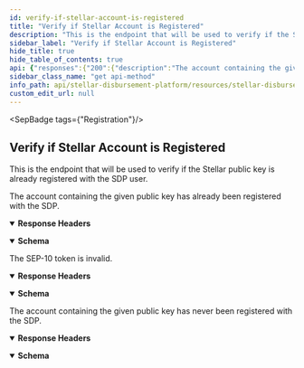 ```yaml
---
id: verify-if-stellar-account-is-registered
title: "Verify if Stellar Account is Registered"
description: "This is the endpoint that will be used to verify if the Stellar public key is already registered with the SDP user."
sidebar_label: "Verify if Stellar Account is Registered"
hide_title: true
hide_table_of_contents: true
api: {"responses":{"200":{"description":"The account containing the given public key has already been registered with the SDP.","headers":{},"content":{"application/json":{"schema":{"type":"object","properties":{"status":{"type":"string"}},"example":{"status":"ok"}},"examples":{"response":{"value":{"status":"ok"}}}}}},"401":{"description":"The SEP-10 token is invalid.","headers":{},"content":{"application/json":{"schema":{"type":"object","properties":{"error":{"type":"string"}},"example":{"error":"Unauthorized"}},"examples":{"response":{"value":{"error":"Unauthorized"}}}}}},"404":{"description":"The account containing the given public key has never been registered with the SDP.","headers":{},"content":{"application/json":{"schema":{"type":"object","properties":{"error":{"type":"string"}},"example":{"error":"Not found."}},"examples":{"response":{"value":{"error":"Not found."}}}}}}},"operationId":"Verify if Stellar Account is Registered","description":"This is the endpoint that will be used to verify if the Stellar public key is already registered with the SDP user.","tags":["Registration"],"security":[{"oauth2":[]}],"method":"get","path":"/registration/wallet","securitySchemes":{"oauth2":{"type":"oauth2","flows":{"authorizationCode":{"authorizationUrl":"/","tokenUrl":"/","scopes":{}}}}},"info":{"title":"Stellar Disbursement Platform API","version":"","description":""},"postman":{"name":"Verify if Stellar Account is Registered","description":{"content":"This is the endpoint that will be used to verify if the Stellar public key is already registered with the SDP user.","type":"text/plain"},"url":{"path":["registration","wallet"],"host":["{{baseUrl}}"],"query":[],"variable":[]},"header":[{"key":"Accept","value":"application/json"}],"method":"GET","auth":{"type":"oauth2","oauth2":[]}}}
sidebar_class_name: "get api-method"
info_path: api/stellar-disbursement-platform/resources/stellar-disbursement-platform-api
custom_edit_url: null
---
```



<SepBadge tags={"Registration"}/>


## Verify if Stellar Account is Registered



This is the endpoint that will be used to verify if the Stellar public key is already registered with the SDP user.

<div><ApiTabs><TabItem label={"200"} value={"200"}><div>

The account containing the given public key has already been registered with the SDP.

</div><details style={{"textAlign":"left","marginBottom":"1rem"}} data-collaposed={true} open={false}><summary style={{}}><strong>Response Headers</strong></summary><ul style={{"marginLeft":"1rem"}}></ul></details><div><MimeTabs schemaType={"response"}><TabItem label={"application/json"} value={"application/json"}><SchemaTabs><TabItem label={"Schema"} value={"Schema"}><details style={{}} data-collapsed={false} open={true}><summary style={{"textAlign":"left"}}><strong>Schema</strong></summary><div style={{"textAlign":"left","marginLeft":"1rem"}}></div><ul style={{"marginLeft":"1rem"}}><SchemaItem collapsible={false} name={"status"} required={false} schemaName={"string"} qualifierMessage={undefined} schema={{"type":"string"}}></SchemaItem></ul></details></TabItem><TabItem label={"Example (from schema)"} value={"Example (from schema)"}><ResponseSamples responseExample={"{\n  \"status\": \"ok\"\n}"} language={"json"}></ResponseSamples></TabItem><TabItem label={"response"} value={"response"}><ResponseSamples responseExample={"{\n  \"status\": \"ok\"\n}"} language={"json"}></ResponseSamples></TabItem></SchemaTabs></TabItem></MimeTabs></div></TabItem><TabItem label={"401"} value={"401"}><div>

The SEP-10 token is invalid.

</div><details style={{"textAlign":"left","marginBottom":"1rem"}} data-collaposed={true} open={false}><summary style={{}}><strong>Response Headers</strong></summary><ul style={{"marginLeft":"1rem"}}></ul></details><div><MimeTabs schemaType={"response"}><TabItem label={"application/json"} value={"application/json"}><SchemaTabs><TabItem label={"Schema"} value={"Schema"}><details style={{}} data-collapsed={false} open={true}><summary style={{"textAlign":"left"}}><strong>Schema</strong></summary><div style={{"textAlign":"left","marginLeft":"1rem"}}></div><ul style={{"marginLeft":"1rem"}}><SchemaItem collapsible={false} name={"error"} required={false} schemaName={"string"} qualifierMessage={undefined} schema={{"type":"string"}}></SchemaItem></ul></details></TabItem><TabItem label={"Example (from schema)"} value={"Example (from schema)"}><ResponseSamples responseExample={"{\n  \"error\": \"Unauthorized\"\n}"} language={"json"}></ResponseSamples></TabItem><TabItem label={"response"} value={"response"}><ResponseSamples responseExample={"{\n  \"error\": \"Unauthorized\"\n}"} language={"json"}></ResponseSamples></TabItem></SchemaTabs></TabItem></MimeTabs></div></TabItem><TabItem label={"404"} value={"404"}><div>

The account containing the given public key has never been registered with the SDP.

</div><details style={{"textAlign":"left","marginBottom":"1rem"}} data-collaposed={true} open={false}><summary style={{}}><strong>Response Headers</strong></summary><ul style={{"marginLeft":"1rem"}}></ul></details><div><MimeTabs schemaType={"response"}><TabItem label={"application/json"} value={"application/json"}><SchemaTabs><TabItem label={"Schema"} value={"Schema"}><details style={{}} data-collapsed={false} open={true}><summary style={{"textAlign":"left"}}><strong>Schema</strong></summary><div style={{"textAlign":"left","marginLeft":"1rem"}}></div><ul style={{"marginLeft":"1rem"}}><SchemaItem collapsible={false} name={"error"} required={false} schemaName={"string"} qualifierMessage={undefined} schema={{"type":"string"}}></SchemaItem></ul></details></TabItem><TabItem label={"Example (from schema)"} value={"Example (from schema)"}><ResponseSamples responseExample={"{\n  \"error\": \"Not found.\"\n}"} language={"json"}></ResponseSamples></TabItem><TabItem label={"response"} value={"response"}><ResponseSamples responseExample={"{\n  \"error\": \"Not found.\"\n}"} language={"json"}></ResponseSamples></TabItem></SchemaTabs></TabItem></MimeTabs></div></TabItem></ApiTabs></div>
